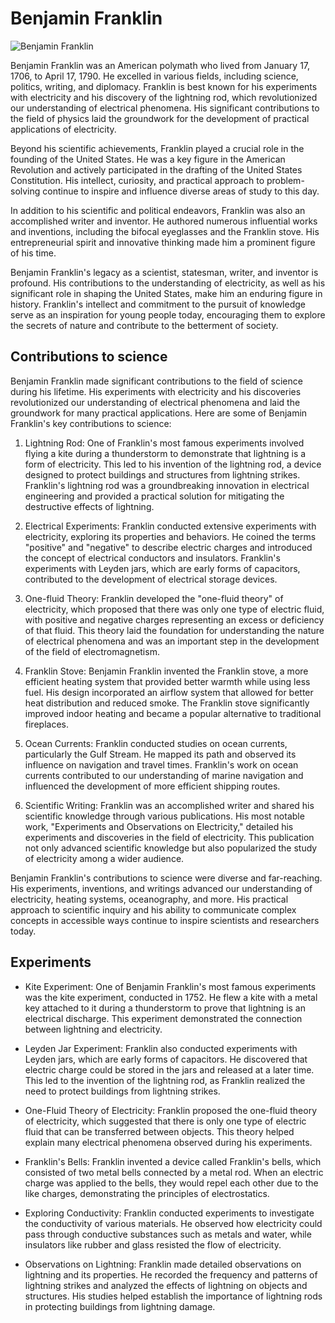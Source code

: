 
# Benjamin Franklin

<Image
  src={benjamin_img}
  alt="Benjamin Franklin"
  className="float-left mr-4 mb-4 w-1/2 rounded-md"
  width={500}
  height={500}
/>

Benjamin Franklin was an American polymath who lived from January 17, 1706, to April 17, 1790. He excelled in various fields, including science, politics, writing, and diplomacy. Franklin is best known for his experiments with electricity and his discovery of the lightning rod, which revolutionized our understanding of electrical phenomena. His significant contributions to the field of physics laid the groundwork for the development of practical applications of electricity.

Beyond his scientific achievements, Franklin played a crucial role in the founding of the United States. He was a key figure in the American Revolution and actively participated in the drafting of the United States Constitution. His intellect, curiosity, and practical approach to problem-solving continue to inspire and influence diverse areas of study to this day.

In addition to his scientific and political endeavors, Franklin was also an accomplished writer and inventor. He authored numerous influential works and inventions, including the bifocal eyeglasses and the Franklin stove. His entrepreneurial spirit and innovative thinking made him a prominent figure of his time.

Benjamin Franklin's legacy as a scientist, statesman, writer, and inventor is profound. His contributions to the understanding of electricity, as well as his significant role in shaping the United States, make him an enduring figure in history. Franklin's intellect and commitment to the pursuit of knowledge serve as an inspiration for young people today, encouraging them to explore the secrets of nature and contribute to the betterment of society.

## Contributions to science

Benjamin Franklin made significant contributions to the field of science during his lifetime. His experiments with electricity and his discoveries revolutionized our understanding of electrical phenomena and laid the groundwork for many practical applications. Here are some of Benjamin Franklin's key contributions to science:

1. Lightning Rod: One of Franklin's most famous experiments involved flying a kite during a thunderstorm to demonstrate that lightning is a form of electricity. This led to his invention of the lightning rod, a device designed to protect buildings and structures from lightning strikes. Franklin's lightning rod was a groundbreaking innovation in electrical engineering and provided a practical solution for mitigating the destructive effects of lightning.

2. Electrical Experiments: Franklin conducted extensive experiments with electricity, exploring its properties and behaviors. He coined the terms "positive" and "negative" to describe electric charges and introduced the concept of electrical conductors and insulators. Franklin's experiments with Leyden jars, which are early forms of capacitors, contributed to the development of electrical storage devices.

3. One-fluid Theory: Franklin developed the "one-fluid theory" of electricity, which proposed that there was only one type of electric fluid, with positive and negative charges representing an excess or deficiency of that fluid. This theory laid the foundation for understanding the nature of electrical phenomena and was an important step in the development of the field of electromagnetism.

4. Franklin Stove: Benjamin Franklin invented the Franklin stove, a more efficient heating system that provided better warmth while using less fuel. His design incorporated an airflow system that allowed for better heat distribution and reduced smoke. The Franklin stove significantly improved indoor heating and became a popular alternative to traditional fireplaces.

5. Ocean Currents: Franklin conducted studies on ocean currents, particularly the Gulf Stream. He mapped its path and observed its influence on navigation and travel times. Franklin's work on ocean currents contributed to our understanding of marine navigation and influenced the development of more efficient shipping routes.

6. Scientific Writing: Franklin was an accomplished writer and shared his scientific knowledge through various publications. His most notable work, "Experiments and Observations on Electricity," detailed his experiments and discoveries in the field of electricity. This publication not only advanced scientific knowledge but also popularized the study of electricity among a wider audience.

Benjamin Franklin's contributions to science were diverse and far-reaching. His experiments, inventions, and writings advanced our understanding of electricity, heating systems, oceanography, and more. His practical approach to scientific inquiry and his ability to communicate complex concepts in accessible ways continue to inspire scientists and researchers today.

## Experiments

- Kite Experiment: One of Benjamin Franklin's most famous experiments was the kite experiment, conducted in 1752. He flew a kite with a metal key attached to it during a thunderstorm to prove that lightning is an electrical discharge. This experiment demonstrated the connection between lightning and electricity.

- Leyden Jar Experiment: Franklin also conducted experiments with Leyden jars, which are early forms of capacitors. He discovered that electric charge could be stored in the jars and released at a later time. This led to the invention of the lightning rod, as Franklin realized the need to protect buildings from lightning strikes.

- One-Fluid Theory of Electricity: Franklin proposed the one-fluid theory of electricity, which suggested that there is only one type of electric fluid that can be transferred between objects. This theory helped explain many electrical phenomena observed during his experiments.

- Franklin's Bells: Franklin invented a device called Franklin's bells, which consisted of two metal bells connected by a metal rod. When an electric charge was applied to the bells, they would repel each other due to the like charges, demonstrating the principles of electrostatics.

- Exploring Conductivity: Franklin conducted experiments to investigate the conductivity of various materials. He observed how electricity could pass through conductive substances such as metals and water, while insulators like rubber and glass resisted the flow of electricity.

- Observations on Lightning: Franklin made detailed observations on lightning and its properties. He recorded the frequency and patterns of lightning strikes and analyzed the effects of lightning on objects and structures. His studies helped establish the importance of lightning rods in protecting buildings from lightning damage.
